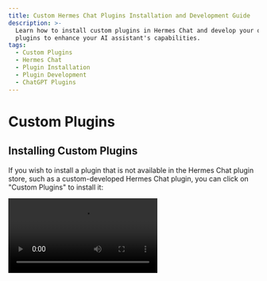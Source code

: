 ```yaml
---
title: Custom Hermes Chat Plugins Installation and Development Guide
description: >-
  Learn how to install custom plugins in Hermes Chat and develop your own
  plugins to enhance your AI assistant's capabilities.
tags:
  - Custom Plugins
  - Hermes Chat
  - Plugin Installation
  - Plugin Development
  - ChatGPT Plugins
---
```


# Custom Plugins

## Installing Custom Plugins

If you wish to install a plugin that is not available in the Hermes Chat plugin store, such as a custom-developed Hermes Chat plugin, you can click on "Custom Plugins" to install it:

<Video src="https://github.com/hermeslabs/lobe-chat/assets/28616219/034a328c-8465-4499-8f93-fdcdb03343cd" />

In addition, Hermes Chat's plugin mechanism is compatible with ChatGPT plugins, so you can easily install corresponding ChatGPT plugins.

If you want to try installing custom plugins on your own, you can use the following links to try:

- `Custom Hermes Plugin` Mock Credit Card: [https://hermes-plugin-mock-credit-card.vercel.app/manifest.json](https://hermes-plugin-mock-credit-card.vercel.app/manifest.json)
- `ChatGPT Plugin` Access Links: [https://www.accesslinks.ai/.well-known/ai-plugin.json](https://www.accesslinks.ai/.well-known/ai-plugin.json)

<Cards rows={2}>
  <Image alt="Installing Custom Plugins S1" height={472} src="https://github.com/hermeslabs/lobe-chat/assets/28616219/bb9cd00f-b20c-4d7b-9c60-b921d350e319" />

  <Image alt="Installing Custom Plugins S2" height={472} src="https://github.com/hermeslabs/lobe-chat/assets/28616219/bdeb678e-6502-4667-86b1-504221ee7ded" />
</Cards>

## Developing Custom Plugins

If you wish to develop a Hermes Chat plugin on your own, feel free to refer to the [Plugin Development Guide](/docs/usage/plugins/development) to expand the possibilities of your AI assistant!
